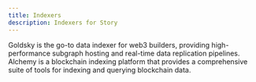 ```yaml
---
title: Indexers
description: Indexers for Story
---
```


<CardGroup cols={2}>
<Card title="Goldsky" icon="key" href="https://goldsky.com">
Goldsky is the go-to data indexer for web3 builders, providing high-performance subgraph hosting and real-time data replication pipelines. 
</Card>

<Card title="Alchemy" icon="triangle" href="https://alchemy.com">
Alchemy is a blockchain indexing platform that provides a comprehensive suite of tools for indexing and querying blockchain data.
</Card>
</CardGroup>


